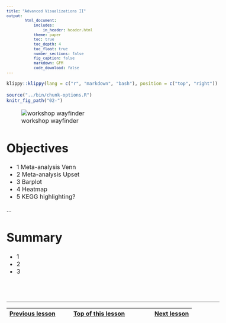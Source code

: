 ```yaml
---
title: "Advanced Visualizations II"
output:
        html_document:
            includes:
                in_header: header.html
            theme: paper
            toc: true
            toc_depth: 4
            toc_float: true
            number_sections: false
            fig_caption: false
            markdown: GFM
            code_download: false
---
```


<style type="text/css">

body, td {
   font-size: 16px;
}
code.r{
  font-size: 12px;
}
pre {
  font-size: 12px
}

</style>

```r
klippy::klippy(lang = c("r", "markdown", "bash"), position = c("top", "right"))
```

```r
source("../bin/chunk-options.R")
knitr_fig_path("02-")
```

![workshop wayfinder](images/wayfinder/wayfinder-07B.png)

# Objectives

- 1 Meta-analysis Venn
- 2 Meta-analysis Upset
- 3 Barplot
- 4 Heatmap
- 5 KEGG highlighting?

...

# Summary

- 1
- 2
- 3

<br/>
<br/>
<hr/>
| [Previous lesson](06-WebGestaltRGSEA.html) | [Top of this lesson](#top) | [Next lesson](08-analysis-summary.html) |
| :--- | :----: | ---: |
